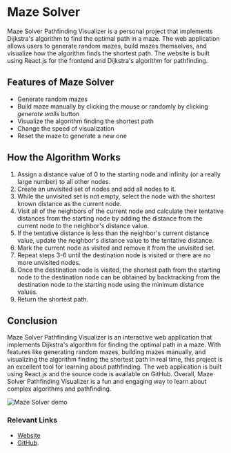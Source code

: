 # Maze Solver

Maze Solver Pathfinding Visualizer is a personal project that implements Dijkstra's algorithm to find the optimal path in a maze. The web application allows users to generate random mazes, build mazes themselves, and visualize how the algorithm finds the shortest path. The website is built using React.js for the frontend and Dijkstra's algorithm for pathfinding.

## Features of Maze Solver

- Generate random mazes
- Build maze manually by clicking the mouse or randomly by clicking *generate walls* button
- Visualize the algorithm finding the shortest path
- Change the speed of visualization
- Reset the maze to generate a new one

## How the Algorithm Works

1. Assign a distance value of 0 to the starting node and infinity (or a really large number) to all other nodes.
2. Create an unvisited set of nodes and add all nodes to it.
3. While the unvisited set is not empty, select the node with the shortest known distance as the current node.
4. Visit all of the neighbors of the current node and calculate their tentative distances from the starting node by adding the distance from the current node to the neighbor's distance value.
5. If the tentative distance is less than the neighbor's current distance value, update the neighbor's distance value to the tentative distance.
6. Mark the current node as visited and remove it from the unvisited set.
7. Repeat steps 3-6 until the destination node is visited or there are no more unvisited nodes.
8. Once the destination node is visited, the shortest path from the starting node to the destination node can be obtained by backtracking from the destination node to the starting node using the minimum distance values.
9. Return the shortest path.

## Conclusion

Maze Solver Pathfinding Visualizer is an interactive web application that implements Dijkstra's algorithm for finding the optimal path in a maze. With features like generating random mazes, building mazes manually, and visualizing the algorithm finding the shortest path in real time, this project is an excellent tool for learning about pathfinding. The web application is built using React.js and the source code is available on GitHub. Overall, Maze Solver Pathfinding Visualizer is a fun and engaging way to learn about complex algorithms and pathfinding.

<img src="/projects/mazeSolverDemo.jpg" alt="Maze Solver demo" />

### Relevant Links

- [Website](https://mazesolver-kevindrayana.netlify.app/)
- [GitHub](https://github.com/Kevindrayana/Maze-Solver).
